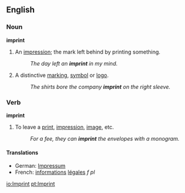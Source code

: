 ==English==

===Noun===
'''imprint'''
#An [[impression]]; the mark left behind by printing something.
#:''The day left an '''imprint''' in my mind.''
#A distinctive [[marking]], [[symbol]] or [[logo]].
#:''The shirts bore the company '''imprint''' on the right sleeve.''

===Verb===
'''imprint'''
#To leave a [[print]], [[impression]], [[image]], etc.
#:''For a fee, they can '''imprint''' the envelopes with a monogram.''

====Translations====

*German: [[Impressum]] {{n}}
*French: [[information]]s [[légal]]es ''f pl''

[[io:Imprint]]
[[pt:Imprint]]